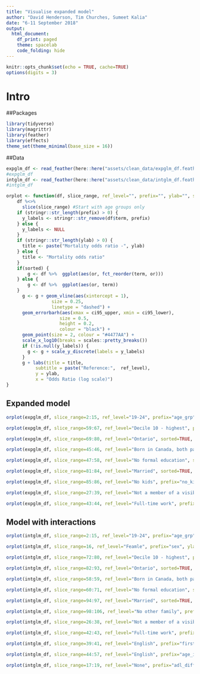 ```yaml
---
title: "Visualise expanded model"
author: "David Henderson, Tim Churches, Sumeet Kalia"
date: "6-11 September 2018"
output:
  html_document:
    df_print: paged
    theme: spacelab
    code_folding: hide
---
```


```r
knitr::opts_chunk$set(echo = TRUE, cache=TRUE)
options(digits = 3)
```

# Intro


##Packages

```r
library(tidyverse)
library(magrittr)
library(feather)
library(effects)
theme_set(theme_minimal(base_size = 16))
```

##Data

```r
expglm_df <- read_feather(here::here("assets/clean_data/expglm_df.feather"))
#expglm_df
intglm_df <- read_feather(here::here("assets/clean_data/intglm_df.feather"))
#intglm_df
```


```r
orplot <- function(df, slice_range, ref_level="", prefix="", ylab="", sorted=FALSE) {
    df %<>% 
      slice(slice_range) #Start with age groups only
    if (stringr::str_length(prefix) > 0) {
      y_labels <- stringr::str_remove(df$term, prefix) 
    } else {
      y_labels <- NULL
    }
    if (stringr::str_length(ylab) > 0) {
      title <- paste("Mortality odds ratio -", ylab)
    } else {
      title <- "Mortality odds ratio"
    }      
    if(sorted) {
        g <- df %>%  ggplot(aes(or, fct_reorder(term, or)))
    } else {
        g <- df %>%  ggplot(aes(or, term))
    }
      g <- g + geom_vline(aes(xintercept = 1), 
                 size = 0.25, 
                 linetype = "dashed") +
      geom_errorbarh(aes(xmax = ci95_upper, xmin = ci95_lower), 
                    size = 0.5,
                    height = 0.2,
                    colour = "black") +
      geom_point(size = 2, colour = "#4477AA") +
      scale_x_log10(breaks = scales::pretty_breaks())
      if (!is.null(y_labels)) {
        g <- g + scale_y_discrete(labels = y_labels)
      }
      g + labs(title = title,
           subtitle = paste("Reference:",  ref_level),
           y = ylab,
           x = "Odds Ratio (log scale)")
}
```

## Expanded model

```r
orplot(expglm_df, slice_range=2:15, ref_level="19-24", prefix="age_grp", ylab="Age groups")
```


```r
orplot(expglm_df, slice_range=59:67, ref_level="Decile 10 - highest", prefix="loinc_decile", ylab="Income deciles")
```


```r
orplot(expglm_df, slice_range=69:80, ref_level="Ontario", sorted=TRUE, prefix="province", ylab="Province")
```


```r
orplot(expglm_df, slice_range=45:46, ref_level="Born in Canada, both parents born in Canada", prefix="generation", ylab="Migrant generation")
```

```r
orplot(expglm_df, slice_range=47:58, ref_level="No formal education", sorted=TRUE, prefix="education", ylab="Education")
```

```r
orplot(expglm_df, slice_range=81:84, ref_level="Married", sorted=TRUE, prefix="mar_stat", ylab="Marital status")
```

```r
orplot(expglm_df, slice_range=85:86, ref_level="No kids", prefix="no_kids", ylab="No. of children")
```

```r
orplot(expglm_df, slice_range=27:39, ref_level="Not a member of a visible minority", prefix="vis_minority", ylab="Member of a visible minority", sorted=TRUE)
```

```r
orplot(expglm_df, slice_range=43:44, ref_level="Full-time work", prefix="employ_status", ylab="Employment status")
```

## Model with interactions

```r
orplot(intglm_df, slice_range=2:15, ref_level="19-24", prefix="age_grp", ylab="Age groups")
```

```r
orplot(intglm_df, slice_range=16, ref_level="Feamle", prefix="sex", ylab="Sex")
```

```r
orplot(intglm_df, slice_range=72:80, ref_level="Decile 10 - highest", prefix="loinc_decile", ylab="Income deciles")
```

```r
orplot(intglm_df, slice_range=82:93, ref_level="Ontario", sorted=TRUE, prefix="province", ylab="Province")
```

```r
orplot(intglm_df, slice_range=58:59, ref_level="Born in Canada, both parents born in Canada", prefix="generation", ylab="Migrant generation")
```

```r
orplot(intglm_df, slice_range=60:71, ref_level="No formal education", sorted=TRUE, prefix="education", ylab="Education")
```

```r
orplot(intglm_df, slice_range=94:97, ref_level="Married", sorted=TRUE, prefix="mar_stat", ylab="Marital status")
```

```r
orplot(intglm_df, slice_range=98:106, ref_level="No other family", prefix="no_fam_members", ylab="No. of family members")
```

```r
orplot(intglm_df, slice_range=26:38, ref_level="Not a member of a visible minority", prefix="vis_minority", ylab="Member of a visible minority", sorted=TRUE)
```

```r
orplot(intglm_df, slice_range=42:43, ref_level="Full-time work", prefix="employ_status", ylab="Employment status")
```

```r
orplot(intglm_df, slice_range=39:41, ref_level="English", prefix="first_lang", ylab="First language")
```

```r
orplot(intglm_df, slice_range=44:57, ref_level="English", prefix="age_imm", ylab="Age at immigration")
```

```r
orplot(intglm_df, slice_range=17:19, ref_level="None", prefix="adl_difficulty", ylab="Difficulty in activities of daily living")
```
